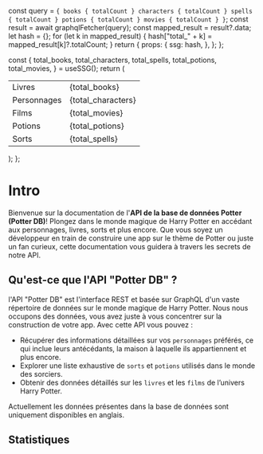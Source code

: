 


  const query = `
    {
      books {
        totalCount
      }
      characters {
        totalCount
      }
      spells {
        totalCount
      }
      potions {
        totalCount
      }
      movies {
        totalCount
      }
    }
  `;
  const result = await graphqlFetcher(query);
  const mapped_result = result?.data;
  let hash = {};
  for (let k in mapped_result) {
    hash["total_" + k] = mapped_result[k]?.totalCount;
  }
  return {
    props: {
      ssg: hash,
    },
  };
};

  const {
    total_books,
    total_characters,
    total_spells,
    total_potions,
    total_movies,
  } = useSSG();
  return (
    <table>
      <tbody>
        <tr>
          <td>Livres</td>
          <td>{total_books}</td>
        </tr>
        <tr>
          <td>Personnages</td>
          <td>{total_characters}</td>
        </tr>
        <tr>
          <td>Films</td>
          <td>{total_movies}</td>
        </tr>
        <tr>
          <td>Potions</td>
          <td>{total_potions}</td>
        </tr>
        <tr>
          <td>Sorts</td>
          <td>{total_spells}</td>
        </tr>
      </tbody>
    </table>
  );
};

# Intro

Bienvenue sur la documentation de l'**API de la base de données Potter (Potter DB)**!
Plongez dans le monde magique de Harry Potter en accédant aux personnages, livres, sorts et plus encore.
Que vous soyez un développeur en train de construire une app sur le thème de Potter ou juste un fan curieux, cette documentation vous guidera à travers les secrets de notre API.


## Qu'est-ce que l'API "Potter DB" ?

l'API "Potter DB" est l'interface REST et basée sur GraphQL d'un vaste répertoire de données sur le monde magique de Harry Potter. Nous nous occupons des données, vous avez juste à vous concentrer sur la construction de votre app. Avec cette API vous pouvez :
- Récupérer des informations détaillées sur vos `personnages` préférés, ce qui inclue leurs antécédants, la maison à laquelle ils appartiennent et plus encore.
- Explorer une liste exhaustive de `sorts` et `potions` utilisés dans le monde des sorciers.
- Obtenir des données détaillés sur les `livres` et les `films` de l’univers Harry Potter.

<Callout type="info" emoji="ℹ️">
  Actuellement les données présentes dans la base de données sont uniquement disponibles en anglais.
</Callout>

## Statistiques
<Stats />
